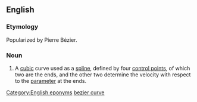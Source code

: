 ==English==
{{wikipedia}}
===Etymology===
Popularized by Pierre Bézier.

===Noun===
{{en-noun|sg=[[Bézier]] [[curve]]}}

#A [[cubic]] curve used as a [[spline]], defined by four [[control point]]s, of which two are the ends, and the other two determine the velocity with respect to the [[parameter]] at the ends.

[[Category:English eponyms]]
[[Category:English words spelled with diacritics|bezier curve]]